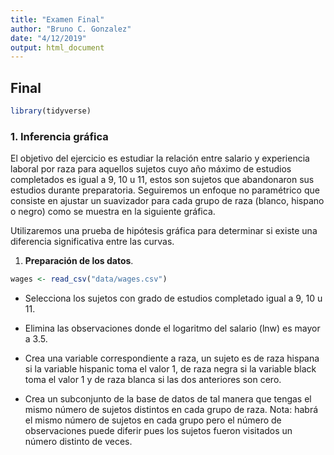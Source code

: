 ```yaml
---
title: "Examen Final"
author: "Bruno C. Gonzalez"
date: "4/12/2019"
output: html_document
---
```


## Final

```r
library(tidyverse)
```


### 1. Inferencia gráfica

El objetivo del ejercicio es estudiar la relación entre salario y experiencia laboral por raza para aquellos sujetos cuyo año máximo de estudios completados es igual a 9, 10 u 11, estos son sujetos que abandonaron sus estudios durante preparatoria. Seguiremos un enfoque no paramétrico que consiste en ajustar un suavizador para cada grupo de raza (blanco, hispano o negro) como se muestra en la siguiente gráfica.

Utilizaremos una prueba de hipótesis gráfica para determinar si existe una diferencia significativa entre las curvas.

1. **Preparación de los datos**.  

```r
wages <- read_csv("data/wages.csv")
```

* Selecciona los sujetos con grado de estudios completado igual a 9, 10 u 11.

* Elimina las observaciones donde el logaritmo del salario (lnw) es mayor a 3.5.

* Crea una variable correspondiente a raza, un sujeto es de raza hispana si 
la variable hispanic toma el valor 1, de raza negra si la variable black
toma el valor 1 y de raza blanca si las dos anteriores son cero.

* Crea un subconjunto de la base de datos de tal manera que tengas el mismo 
número de sujetos distintos en cada grupo de raza. Nota: habrá el mismo número
de sujetos en cada grupo pero el número de observaciones puede diferir pues los
sujetos fueron visitados un número distinto de veces. 

<!-- 2 **Prueba de hipótesis visual**   -->

<!-- * El escenario nulo consiste en que no hay diferencia entre las razas. Para -->
<!-- generar los datos nulos, la etiqueta de raza de cada sujeto se permuta,  -->
<!-- es decir, se reasigna la raza de cada sujeto de manera aleatoria (para todas las -->
<!-- mediciones de un sujeto dado se reasigna una misma raza). Genera 9 conjuntos de -->
<!-- datos nulos y para cada uno ajusta una curva _loess_ siguiendo la instrucción de -->
<!-- la gráfica de arriba. Crea una gráfica de paneles donde incluyas los 9 -->
<!-- conjuntos nulos y los datos reales, estos últimos estarán escondidos de manera -->
<!-- aleatoria. -->

<!-- * Realiza la siguiente pregunta a una o más personas __que no tomen la clase__: -->

<!-- _Las siguientes 10 gráficas muestran suavizamientos de log(salarios) por años -->
<!-- de experiencia laboral. Una de ellas usa datos reales y las otras 9 son datos -->
<!-- nulos, generados bajo el supuesto de que no existe diferencia entre los  -->
<!-- subgrupos. ¿Cuál es la gráfica más distinta?_ -->

<!-- Reporta si las personas cuestionadas pudieron distinguir los datos. -->

<!-- * ¿Cuál es tu conclusión de la prueba de hipótesis visual? -->

<!-- * ¿A cuántas personas preguntaste y cuál es el valor p de la prueba? -->


<!-- ### 2. Simulación para el cálculo de tamaños de muestra {-} -->

<!-- En el conteo rápido del estado de Guanajuato, se calculó el tamaño de muestra -->
<!-- fijando como objetivo que los intervalos del $95$% de confianza tuvieran una  -->
<!-- longitud máxima de 2 puntos porcentuales para todos los candidatos. En este  -->
<!-- ejercicio calcularás el tamaño de muestra mínimo que cumpla con el objetivo -->
<!-- usando 3 diseños de muestreo distintos: 1) muestreo aleatorio simple (MAS),  -->
<!-- 2) estratificando con distrito local y 3) estratificando con distrito federal. -->

<!-- Utilizarás simulación y los resultados de las elecciones de gobernador en  -->
<!-- Guanajuato correspondientes al 2012. -->

<!-- En el caso de **MAS**, para cada tamaño de muestra  -->
<!-- $n=50,100,200,300,400,500,600,700$: -->

<!-- i. Simula una muestra aleatoria de tamaño $n$. -->

<!-- ii. Calcula el estimador de razón (correspondiente a muestreo aleatorio simple)  -->
<!-- para cada candidato: -->

<!-- $$\hat{p}=\frac{\sum_{i} Y_{i}}{\sum_i X_{i}}$$ -->
<!-- $$\hat{p}=\frac{\sum_h \frac{N_h}{n_h} \sum_i Y_{hi}}{\sum_h \frac{N_h}{n_h} \sum_i X_{hi}}$$ -->
<!-- donde: -->

<!-- * $\hat{p}$ es la estimación de la proporción de votos que recibió el candidato -->
<!-- en la elección. -->

<!-- * $Y_{i}$ es el número total de votos que recibió el candidato -->
<!-- en la $i$-ésima casilla. -->

<!-- * $X_{i}$ es el número total de votos en la $i$-ésima casilla.  -->

<!-- iii. Repite los pasos i y ii $1000$ veces para estimar el error estándar para  -->
<!-- una muestra de tamaño $n$. -->

<!-- Para cada **estratificación** (`distrito_fed_17` y `distrito_loc_17`) y  -->
<!-- tamaño de muestra $n=50,100,200,300,400,500,600,700$: -->

<!-- i. Simula una muestra estratificada de tamaño $n$, donde el tamaño de muestra en  -->
<!-- cada estrato se asigna proporcional al tamaño del estrato, esto es, sea $N_h$ el  -->
<!-- número de casillas en el $h$-ésimo estrato, entonces para el estrato $h$ el  -->
<!-- número de casillas en la muestra será: -->
<!-- $$n_h = N_h \cdot \frac{n}{\sum_j N_j}$$ -->
<!-- ii. Calcula el estimador de razón combinado (correspondiente a muestreo  -->
<!-- estratificado) para cada candidato: -->

<!-- $$\hat{p}=\frac{\sum_h \frac{N_h}{n_h} \sum_i Y_{hi}}{\sum_h \frac{N_h}{n_h} \sum_i X_{hi}}$$ -->

<!-- donde: -->

<!-- * $\hat{p}$ es la estimación de la proporción de votos que recibió el candidato -->
<!-- en la elección. -->

<!-- * $Y_{hi}$ es el número total de votos que recibió el candidato -->
<!-- en la $i$-ésima casillas, que pertence al $h$-ésimo estrato. -->

<!-- * $X_{hi}$ es el número total de votos en la $i$-ésima casilla, que pertence al  -->
<!-- $h$-ésimo estrato.  -->

<!-- * $N_h$ es el número total de casillas en el $h$-ésimo estrato. -->

<!-- * $n_h$ es el número de casillas del $h$-ésimo estrato que se seleccionaron en  -->
<!-- la muestra. -->

<!-- iii. Repite los pasos i y ii $1000$ veces para estimar el error estándar para  -->
<!-- una muestra de tamaño $n$. -->

<!-- Ahora: -->

<!-- 1. Reporta en una tabla el error estándar para cada candidato, tamaño de muestra -->
<!-- y diseño (MAS y las dos estratificaciones propuestas). -->

<!-- 2. Grafica los datos de la tabla: realiza una gráfica de paneles (con  -->
<!-- `facet_wrap()`), cada partido en un panel, en el eje horizontal grafica el  -->
<!-- tamaño de muestra y en el eje vertical el error estándar, tendrás en una misma  -->
<!-- gráfica tres curvas, una para muestreo aleatorio simple y una para  -->
<!-- cada estratificación. -->

<!-- 3. ¿Qué diseño y tamaño de muestra elegirías? Explica tu respuesta y de  -->
<!-- ser necesario repite los pasos i-iii para otros valores de $n$. -->

<!-- ### 3. MCMC {-} -->

<!-- Siguiendo con el conteo rápido de Guanajuato, calcularás intervalos de confianza -->
<!-- usando el modelo propuesto en @mendoza2016. -->

<!-- Los autores proponen ajustar un modelo de manera independiente para cada  -->
<!-- candidato en cada estrato: -->

<!-- * Verosimilitud -->

<!-- $$X_{ij}^k\big|\theta_{ij},\tau_{ij}\sim N\bigg(n_i^k\theta_{ij}, \frac{\tau_{ij}}{n_i^k}\bigg)$$ -->

<!-- para $k=1,...,c_i$, $i = 1,...,N$, $j=1,...,J$ -->

<!-- * Iniciales -->

<!-- $$p(\theta_{i,j},\tau_{ij})\propto \tau_{ij}^{-1}I(\tau_{ij}>0)I(0<\theta_{i,j}<1)$$ -->

<!-- * Posterior -->

<!-- $$p(\theta_{ij}, \tau_{ij}|X_{ij}) \sim N\bigg(\theta_{ij} \bigg| \frac{\sum_{k=1}^{c_i}x_{ij}^k}{\sum_{k=1}^{c_i}n_{i}^k}, \tau_{ij}\sum_{k=1}^{c_i}n_i^k\bigg)I(0<\theta_{ij}<1)\times Ga\bigg(\tau_{ij}\bigg|\frac{c_i-1}{2}, \frac{1}{2}\bigg[\sum_{k=1}^{c_i}\frac{(x_{ij}^k)^2}{n_i^k}-\frac{\big(\sum_{k=1}^{c_i}x_{ij}^k\big)^2}{\sum_{k=1}^{c_i}n_i^k}\bigg]\bigg)$$ -->
<!-- donde: -->

<!-- * $X_{ij}$ número de personas que favorecen al candidato $j$ en el estrato $i$. -->

<!-- * $X_{ij}^k$ número de personas que favorecen al candidato $j$ en la casilla $k$  -->
<!-- del estrato $i$. -->

<!-- * $n_i^k$ tamaño de la lista nominal en la $k$-ésima casilla del $i$-ésimo  -->
<!-- estrato. -->

<!-- * $\tau_{ij}/n_i^{k}$ es la precisión para cada candidato. -->

<!-- * $\theta_{ij}$ es la proporción de las personas en la lista nominal del estrato -->
<!-- $i$ que favorecen al $j$-ésimo partido. -->

<!-- * $c_i$ número de casillas del $i$-ésimo estrato en la muestra. -->

<!-- Los detalles del modelo los puedes encontrar en el [artículo](https://drive.google.com/open?id=1lI5lUSqNcIYvlvxRyrbBD_IrzlWIzILY). -->

<!-- Implementa el modelo y estima los resultados electorales de Guanajuato con la  -->
<!-- muestra: -->

<!-- ```{r, eval=FALSE} -->
<!-- gto_muestra <- read_csv("data/muestra_gto_2012.csv") -->
<!-- ``` -->

<!-- Reporta estimaciones puntuales (media posterior) e intervalos del 95% de  -->
<!-- credibilidad para cada candidato. -->

<!-- ### 4. Modelos jerárquicos, Stan y evaluación de ajuste {-} -->

<!-- **Postestratificación** es un método estándar que se utiliza para corregir las  -->
<!-- estimaciones obtenidas de muestreo probabilístico cuando hay distintas  -->
<!-- probabilidades de selección y para corregir no respuesta. A grandes rasgos, se  -->
<!-- divide la población en categorías y se estima la distribución de las respuestas  -->
<!-- en cada categoría, después se pondera cada categoría de acuerdo a su tamaño en  -->
<!-- la población. Típicamente las categorías se crean con variables demográficas -->
<!-- (sexo, edad, ...).  -->

<!-- La dificultad que suele surgir en el proceso de postestratificación es que  -->
<!-- por una parte se desea crear las celdas lo más finas posible, considerando -->
<!-- el cruce de muchas variables, con el objetivo de corregir en mayor medida -->
<!-- posibles sesgos en las estimaciones; sin embargo, conforme aumenta el número de -->
<!-- celdas el número de respondentes en cada una disminuye (muchas incluso quedan -->
<!-- vacías) y esto conlleva a que las estimaciones dentro de cada celda sean poco -->
<!-- precisas. Ante esta dificultad, la propuesta de MRP es modelar las respuestas  -->
<!-- condicional a las variables de postestratificación, cuando las categorías de la -->
<!-- postestratificación siguen de manera natural estructuras jerárquicas (como  -->
<!-- hogares en estados) se puede mejorar la eficiencia de la estimación ajustando -->
<!-- modelos multinivel.  -->

<!-- Es así que MRP es una extensión a los ajustes de postestratificación clásicos  -->
<!-- que permite usar más categorías y por tanto información más detallada de la  -->
<!-- población. Una ventaja adicional es que además hace posible estimar la respuesta  -->
<!-- en subcategorias demográficas o geográficas. En este ejercicio reproduciremos  -->
<!-- el modelo que se ajusta en @parkgelmanbafumi lo puedes descargar de [esta liga ](http://www.stat.columbia.edu/~gelman/research/published/parkgelmanbafumi.pdf). -->

<!-- En esta aplicación se utilizan encuestas de opinión pública en EUA, en  -->
<!-- particular modelamos la probabilidad de que un respondente prefiera al  -->
<!-- candidato Republicano como presidente y usando los datos de encuestas de  -->
<!-- *CBS News* levantadas previo a la elección presidencial de 1988.  -->

<!-- Las variables demográficas que determinan las celdas de postestratificación son: -->
<!-- sexo, raza negra, edad (categórica), grado educativo y estado, si construyéramos  -->
<!-- las celdas de postestratificación quedarían,  -->

<!-- sexo(2) x raza negra(2) x edad(4) x educación(4) x estado(52) = 3264 -->

<!-- celdas y tenemos únicamente 2193 entrevistas, por lo que un enfoque clásico  -->
<!-- utilizando todas las variables demográficas disponibles queda descartado. -->

<!-- Ahora, definimos el modelo multinivel a usar, usaremos regresión logística  -->
<!-- multinivel, en este planteamiento la variable $y_i$ indica si la -->
<!-- $i$-ésima persona apoyaba al candidato republicano o no, y se agregan todas las -->
<!-- variables demográficas como covariables. -->

<!-- $$ -->
<!-- \begin{aligned} -->
<!--   P(y_i = 1) &= logit^{-1}(\beta^0 + \beta^{mujer}\cdot mujer_i + \beta^{neg}\cdot neg_i+\beta^{mujer, neg}\cdot mujer_i \cdot neg_i+ \\ -->
<!--   & \beta_{edad(i)}^{edad} +  \beta_{edad(i), edu(i)}^{edad,edu} +  -->
<!--  \beta_{estado(i)}^{estado}) -->
<!-- \end{aligned} -->
<!-- $$ -->

<!-- En este ejemplo la estructura multinivel se reduce al coeficiente de -->
<!-- estado que se modela con indicadoras de región y una medida del apoyo -->
<!-- Republicano en el estado reportado en la elección previa. -->

<!-- $$ \beta_{j}\sim N(\beta_{region(j)}^{region}+\beta^{vprev}\cdot vprev_j, \sigma^2_{estado})$$ -->

<!-- Ajustaremos este modelo usando el programa JAGS (Just Another Gibbs Sampler), y  -->
<!-- utilizamos las estimaciones para hacer predicciones a nivel estado ($\theta_s$): -->

<!-- $$\theta_s=\frac{\sum_{j \in s}N_{j}\pi_j}{\sum_{j \in s}N_{j}}$$ -->

<!-- donde $N_j$ indica el número de individuos en cada estado que  -->
<!-- pertenecen a la $j$-ésima celda, la información para determinar las $N_j$ se  -->
<!-- obtendrá del censo de población. -->

<!-- #### Implementación {-} -->

<!-- Datos en [election88](http://www.stat.columbia.edu/~gelman/arm/examples/election88/),  -->
<!-- o en la carpeta data. -->

<!-- ```{r, eval=FALSE} -->
<!-- # preparación de los datos -->
<!-- library(haven) -->
<!-- # datos de encuestas -->
<!-- polls <- read_dta("data/polls.dta") -->
<!-- # nos quedamos con la última encuesta y eliminamos faltantes -->
<!-- last_poll <- polls %>%  -->
<!--     filter(survey == 8) %>%  -->
<!--     mutate(age_edu = paste0(age, edu),  -->
<!--       age_edu_int = as.integer(as.factor(age_edu))) %>%  -->
<!--     na.omit() -->

<!-- # datos de elecciones pasadas para utilizar como covariable y variable región -->
<!-- presvote <- read_dta("data/presvote.dta") %>%  -->
<!--     cbind(region = c(3,4,4,3,4,4,1,1,5,3,3,4,4,2,2,2,2,3,3,1,1,1,2,2,3,2,4,2,4, -->
<!--         1,1,4,1,3,2,2,3,4,1,1,3,2,3,3,4,1,3,4,1,2,4)) -->
<!-- ``` -->

<!-- Los datos para el modelo serán: -->

<!-- ```{r, eval=FALSE} -->
<!-- data_list <- list(N = nrow(last_poll),  -->
<!--     n_age = n_distinct(last_poll$age), -->
<!--     n_age_edu = n_distinct(last_poll$age, last_poll$edu), -->
<!--     n_edu = n_distinct(last_poll$edu),  -->
<!--     n_region = 5,  -->
<!--     n_state = max(last_poll$state),  -->
<!--     age = last_poll$age, -->
<!--     black = last_poll$black, -->
<!--     edu = last_poll$edu, -->
<!--     female = last_poll$female, -->
<!--     region = presvote$region, -->
<!--     state = last_poll$state,  -->
<!--     v_prev = presvote$g76_84pr, -->
<!--     y = last_poll$bush -->
<!-- ) -->
<!-- ``` -->

<!-- Y el código en Stan: -->

<!-- ```{r, eval =FALSE} -->
<!-- model_mrp <- " -->
<!-- data { -->
<!--   int n; // número de observaciones -->
<!--   int n_state; // número de estados -->
<!--   int n_age; -->
<!--   int n_edu; -->
<!--   int n_age_edu; -->
<!--   int age[n]; -->
<!--   int edu[n]; -->
<!--   int age_edu[n]; -->
<!--   int mh; //número de covariables nivel persona -->
<!--   int mm; //número de covariables nivel estado -->
<!--   int<lower=0,upper=1> y[n]; -->
<!--   matrix[n, mh] x_person; // covariables a nivel persona -->
<!--   int state[n]; -->
<!--   matrix[n_state, mm] x_state; // covariables a nivel estado -->
<!-- }  -->
<!-- parameters { -->
<!--   real beta_0; -->
<!--   vector[mh] beta; -->
<!--   real<lower=0> sigma; -->
<!--   vector[n_state] beta_state_raw; -->
<!--   vector[n_age] beta_age_raw; -->
<!--   vector[n_edu] beta_edu_raw; -->
<!--   vector[n_age_edu] beta_age_edu_raw; -->
<!--   real<lower=0> sigma_age; -->
<!--   real<lower=0> sigma_edu; -->
<!--   real<lower=0> sigma_age_edu; -->
<!--   real<lower=0> sigma_state; -->
<!--   vector[mm] alpha; -->
<!-- } -->
<!-- transformed parameters { -->
<!--   vector[n] reg_pred; -->
<!--   vector[n_state] beta_state; -->
<!--   vector[n_age] beta_age; -->
<!--   vector[n_edu] beta_edu; -->
<!--   vector[n_age_edu] beta_age_edu; -->
<!--   // parametrización no centrada -->
<!--   beta_age = beta_age_raw * sigma_age;  -->
<!--   beta_edu = beta_edu_raw * sigma_edu;  -->
<!--   beta_age_edu = beta_age_edu_raw * sigma_age_edu;  -->
<!--   beta_state = beta_state_raw * sigma_state + x_state * alpha;  -->
<!--   reg_pred = beta_0 + x_person * beta + beta_state[state] + beta_age[age] +  -->
<!--     beta_edu[edu] + beta_age_edu[age_edu]; -->
<!-- } -->
<!-- model {   -->
<!--   y ~ bernoulli_logit(reg_pred); -->
<!--   beta_0 ~ normal(0, 2); -->
<!--   beta ~ normal(0, 5); -->
<!--   sigma ~ normal(0, 5); -->
<!--   beta_age_raw ~ normal(0, 10); -->
<!--   beta_edu_raw ~ normal(0, 10); -->
<!--   beta_age_edu_raw ~ normal(0, 10); -->
<!--   beta_state_raw ~ normal(0, 10); -->
<!--   sigma_state ~ normal(0, 10); -->
<!--   sigma_age ~ normal(0, 10); -->
<!--   sigma_edu ~ normal(0, 10); -->
<!--   sigma_age_edu ~ normal(0, 10); -->
<!--   alpha ~ normal(0, 5); -->
<!-- } -->

<!-- " -->
<!-- cat(model_mrp, file = 'src/stan_files/model_mrp.stan') -->
<!-- ``` -->

<!-- 1. **Modelo**. Ajusta el modelo y revisa convergencia, describe  -->
<!-- cuantas cadenas, iteraciones y etapa de calentamiento elegiste, además  -->
<!-- escribe como determinaste convergencia. -->

<!-- 2. **Evaluación de ajuste**. Usaremos la distribución predictiva posterior para -->
<!-- simular del modelo y comparar con los datos observados. En particular veremos  -->
<!-- como se comparan las simulaciones del modelo por estado, la gráfica con los  -->
<!-- datos será la que sigue: -->

<!-- ```{r, eval = FALSE} -->
<!-- bush_state <- last_poll %>%  -->
<!--     group_by(state) %>%  -->
<!--     summarise(prop = mean(bush, na.rm = TRUE)) %>%  -->
<!--     ungroup() %>%  -->
<!--     mutate(state_ord = as.numeric(reorder(state, prop))) -->

<!-- ggplot(bush_state, aes(x = state_ord, y = prop)) + -->
<!--     geom_line() -->
<!-- ``` -->

<!-- Debes simular del modelo 10 conjutos de datos del tamaño de los originales  -->
<!-- (replicaciones de los datos) y hacer una gráfica de páneles donde muestres los  -->
<!-- datos originales y las replicaciones, ¿que concluyes al ver la gráfica? -->


<!-- 3. El siguiente código predice para cada celda de la tabla del censo, vale la  -->
<!-- pena notar, que para cada celda tenemos una lista en el vector `pred` con las  -->
<!-- simuaciones que le corresponden. -->

<!-- ```{r, eval = FALSE} -->
<!--  # construct the n.sims x 3264 matrix -->
<!-- census88 <- read_dta("data/census88.dta") -->

<!-- params_sims <- as.data.frame(stan_fit, pars = c("beta_0", "beta", "beta_age",  -->
<!--     "beta_edu", "beta_age_edu", "beta_state")) -->
<!--     )) -->

<!-- pred_cell <- census88 %>%  -->
<!--     mutate(age_edu = paste0(age, edu),  -->
<!--         age_edu_int = as.integer(as.factor(age_edu))) %>%  -->
<!--     rowwise() %>%  -->
<!--     mutate( -->
<!--         pred = list(arm::invlogit(params_sims$beta_0 +  -->
<!--                 params_sims$`beta[1]` * female + -->
<!--                 params_sims$`beta[2]` * black +  -->
<!--                 params_sims$`beta[3]` * female * black + -->
<!--                 params_sims[, str_c("beta_age[", round(age), "]")] + -->
<!--                 params_sims[, str_c("beta_edu[", round(edu), "]")] +   -->
<!--                 params_sims[, str_c("beta_age_edu[", age_edu_int, "]")] +   -->
<!--                 params_sims[, str_c("beta_state[", round(state), "]")])) -->
<!--     )  -->
<!-- ``` -->

<!-- Para hacer las estimaciones por estado hace falta ponderar por el número de  -->
<!-- casos en cada celda: -->

<!-- $$\theta_s=\frac{\sum_{j \in s}N_{j}\pi_j}{\sum_{j \in s}N_{j}}$$ -->

<!-- 4. Genera las simulaciones de $\theta_s$, recuerda que debarás calcular  -->
<!-- una simulación de cada $\theta_s$ por cada simulación de $\pi_j$ obtenida con  -->
<!-- el código de arriba. Realiza una gráfica con intervalos de credibilidad del 95%  -->
<!-- para cada $theta_s$. -->